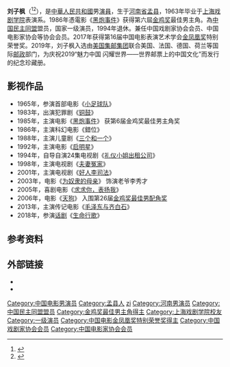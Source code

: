 {{藝人
| 姓名 = 刘子枫
| 類型 = 男演員
| 圖片 = 
| 圖片尺寸 = 
| 圖片簡介 = 
| 原名 = 
| 外文名 =
| 外文 = 
| 羅馬拼音 = 
| 英文名 = 
| 綽號 =
| 其他藝名 =
| 國籍 = {{PRC}}
| 民族 = [[漢族|漢族]]
| 籍貫 = 
| 出生日期 = 1938年12月
| 出生地點 = {{CHN-1928|河南省}}[[孟县|孟县]]
| 逝世日期 = {{death date and age|2022|5|7|1938|12}}
| 逝世地點 = {{CHN|河南省}}[[上海市|上海市]][[静安区|静安区]]老年公寓
| 職業 = 演員
| 語言 = [[普通話|國語]]
| 教育程度 =[[上海戏剧学院|上海戏剧学院]]表演系
| 宗教信仰 = 
| 配偶 =
| 音樂類型 = 
| 演奏樂器 = 
| 出身地 = 
| 出道作 = 
| 出道日期 = 
| 代表作 = 
| 活躍年代 = 
| 唱片公司 = 
| 經紀公司 =
| 網站 = 
| 相關團體 = 
| 獎項 = '''[[金鸡奖|金鸡奖]]'''<br>'''最佳男主角'''
| IMDb = 
}}

'''刘子枫'''（{{bd|1938年|12月|2022年|5月7日|catIdx=Liu}}<ref>{{Cite news|last1=滕朝|last2=黄嘉龄|title=演员刘子枫去世，享年83岁，曾主演《黑炮事件》《错位》|work=[[新京报|新京报]]|location=北京|accessdate=2022-05-09|date=2022-05-07|url=https://www.bjnews.com.cn/detail/1651900239169444.html|archive-date=2022-05-09|archive-url=https://web.archive.org/web/20220509015120/https://www.bjnews.com.cn/detail/1651900239169444.html}}</ref><ref>{{Cite news|url=https://www.chinanews.com.cn/cul/2022/05-08/9748910.shtml|title=“黑炮”成绝响 知名表演艺术家刘子枫去世享年83岁|author=满羿|work=[[北京青年报|北京青年报]]|date=2022-05-08|accessdate=2022-05-09|via=中新网|archive-date=2022-05-23|archive-url=https://web.archive.org/web/20220523084409/http://www.chinanews.com.cn/cul/2022/05-08/9748910.shtml}}</ref>），是[[中華人民共和國|中華人民共和國]]男[[演員|演員]]，生于[[河南省|河南省]][[孟县|孟县]]，1963年毕业于[[上海戏剧学院|上海戏剧学院]]表演系。1986年憑電影《[[黑炮事件|黑炮事件]]》获得第六屆[[金鸡奖|金鸡奖]]最佳男主角。為[[中国民主同盟|中国民主同盟]]盟员，国家一级演员，1994年退休。兼任中国戏剧家协会会员、中国电影家协会等协会会员。2017年获得第16届中国电影表演艺术学会[[金凤凰奖|金凤凰奖]]特别荣誉奖。2019年，刘子枫入选由[[美国集邮集团|美国集邮集团]]联合美国、法国、德国、荷兰等国际[[邮政|邮政]]部门，为庆祝2019“魅力中国 闪耀世界——世界邮票上的中国文化”而发行的纪念珍藏册。

== 影视作品 ==
*1965年，参演首部电影《[[小足球队|小足球队]]》
*1983年，出演犯罪剧《[[铜鼓|铜鼓]]》
*1985年，主演电影《[[黑炮事件|黑炮事件]]》 获第6届金鸡奖最佳男主角奖
*1986年，主演科幻电影《錯位》 
*1988年，主演儿童剧《[[三个和一个|三个和一个]]》
*1992年，主演电影《[[启明星|启明星]]》
*1994年，自导自演24集电视剧《[[礼仪小姐出租公司|礼仪小姐出租公司]]》
*1998年，主演电视剧《[[夫妻冤家|夫妻冤家]]》
*2001年，主演电视剧《[[好人李司法|好人李司法]]》
*2003年，电影《[[为奴隶的母亲|为奴隶的母亲]]》 饰演老爷李秀才
*2005年，喜剧电影《[[求求你，表扬我|求求你，表扬我]]》
*2006年，电影《[[天狗|天狗]]》 入围第26届[[金鸡奖最佳男配角奖|金鸡奖最佳男配角奖]]
*2013年，主演传记电影《[[毛泽东与齐白石|毛泽东与齐白石]]》
*2018年，参演[[话剧|话剧]]《[[生命行歌|生命行歌]]》
 
== 参考资料 ==
{{reflist}}
 
== 外部链接 ==
*{{1905 star}}
*{{Douban people}}

{{中国电影金鸡奖最佳男主角}}
{{中国电影金凤凰奖}}

{{DEFAULTSORT:liu zifeng}}
[[Category:中国电影男演员|Category:中国电影男演员]]
[[Category:孟县人|Category:孟县人]]
[[Category:刘姓|zi]]
[[Category:河南男演员|Category:河南男演员]]
[[Category:中国民主同盟盟员|Category:中国民主同盟盟员]]
[[Category:金鸡奖最佳男主角得主|Category:金鸡奖最佳男主角得主]]
[[Category:上海戏剧学院校友|Category:上海戏剧学院校友]]
[[Category:一级演员|Category:一级演员]]
[[Category:中国电影金凤凰奖特别荣誉奖得主|Category:中国电影金凤凰奖特别荣誉奖得主]]
[[Category:中国戏剧家协会会员|Category:中国戏剧家协会会员]]
[[Category:中国电影家协会会员|Category:中国电影家协会会员]]